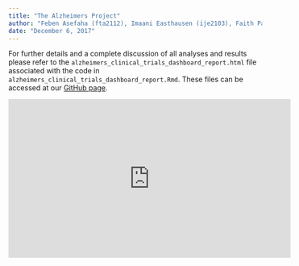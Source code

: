 ```yaml
---
title: "The Alzheimers Project"
author: "Feben Asefaha (fta2112), Imaani Easthausen (ije2103), Faith Parsons (fep2110), Volha Tryputsen (vt2263)"
date: "December 6, 2017"
---
```


For further details and a complete discussion of all analyses and results please refer to the `alzheimers_clinical_trials_dashboard_report.html` file associated with the code in `alzheimers_clinical_trials_dashboard_report.Rmd`. These files can be accessed at our [GitHub page](https://github.com/FaithParsons/ClinicalTrialsGov). 

<iframe width="560" height="315" src="https://www.youtube.com/embed/watch?v=9KN3wHJv8DA&feature=youtu.be" frameborder="0" allowfullscreen></iframe>
